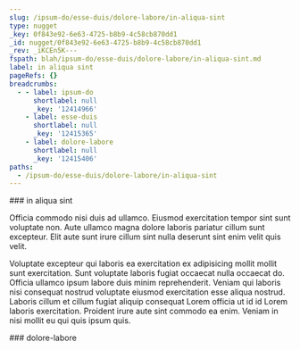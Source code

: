 ```yaml
---
slug: /ipsum-do/esse-duis/dolore-labore/in-aliqua-sint
type: nugget
_key: 0f843e92-6e63-4725-b8b9-4c58cb870dd1
_id: nugget/0f843e92-6e63-4725-b8b9-4c58cb870dd1
_rev: _iKCEn5K---
fspath: blah/ipsum-do/esse-duis/dolore-labore/in-aliqua-sint.md
label: in aliqua sint
pageRefs: {}
breadcrumbs:
  - - label: ipsum-do
      shortlabel: null
      _key: '12414966'
    - label: esse-duis
      shortlabel: null
      _key: '12415365'
    - label: dolore-labore
      shortlabel: null
      _key: '12415406'
paths:
  - /ipsum-do/esse-duis/dolore-labore/in-aliqua-sint
---
```


<NuggetArea>
<Nugget slug="/ipsum-do/esse-duis/dolore-labore/in-aliqua-sint" type="nugget" _key="0f843e92-6e63-4725-b8b9-4c58cb870dd1" _id="nugget/0f843e92-6e63-4725-b8b9-4c58cb870dd1" _rev="_iKCEn5K---" fspath="blah/ipsum-do/esse-duis/dolore-labore/in-aliqua-sint.md" label="in aliqua sint" paths="/ipsum-do/esse-duis/dolore-labore/in-aliqua-sint">
<NuggetBody>
### in aliqua sint

Officia commodo nisi duis ad ullamco. Eiusmod exercitation tempor sint sunt voluptate non. Aute ullamco magna dolore laboris pariatur cillum sunt excepteur. Elit aute sunt irure cillum sint nulla deserunt sint enim velit quis velit.

Voluptate excepteur qui laboris ea exercitation ex adipisicing mollit mollit sunt exercitation. Sunt voluptate laboris fugiat occaecat nulla occaecat do. Officia ullamco ipsum labore duis minim reprehenderit. Veniam qui laboris nisi consequat nostrud voluptate eiusmod exercitation esse aliqua nostrud. Laboris cillum et cillum fugiat aliquip consequat Lorem officia ut id id Lorem laboris exercitation. Proident irure aute sint commodo ea enim. Veniam in nisi mollit eu qui quis ipsum quis.

</NuggetBody>
<Breadcrumbs>
<Crumbs>
<Crumb _key="12414966" label="ipsum-do" /><Crumb _key="12415365" label="esse-duis" /><Crumb _key="12415406" label="dolore-labore" />
</Crumbs>
</Breadcrumbs>
</Nugget>

<NuggetsInbound>
</NuggetsInbound>
<NuggetsOutbound>
</NuggetsOutbound>
</NuggetArea>
<PassagesInbound>
<Passage direction="inbound" type="passage" _key="12415406" _id="passage/12415406" _rev="_iKCEn5G--A" label="dolore-labore" passage="dolore-labore" fspath="blah/ipsum-do/esse-duis/dolore-labore" paths="/ipsum-do/esse-duis/dolore-labore" slug="/ipsum-do/esse-duis/dolore-labore">
<NuggetBody>
### dolore-labore

</NuggetBody>
<Breadcrumbs>
<Crumbs>
<Crumb _key="12414966" label="ipsum-do" /><Crumb _key="12415365" label="esse-duis" />
</Crumbs>
</Breadcrumbs>
</Passage>

</PassagesInbound>
<PassagesOutbound>
</PassagesOutbound>